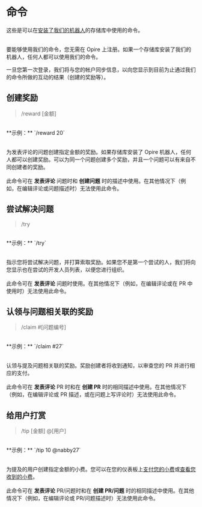 
# 命令

这些是可以在[安装了我们的机器人](/overview/install-bot)的存储库中使用的命令。

<br/>
<InfoPanel>
要能够使用我们的命令，您无需在 Opire 上注册。如果一个存储库安装了我们的机器人，任何人都可以使用我们的命令。

一旦您第一次登录，我们将与您的帐户同步信息，以向您显示到目前为止通过我们的命令所做的互动的结果（创建的奖励等）。
</InfoPanel>

## 创建奖励

> /reward [金额]

<br/>
<DimmedText>**示例：** `/reward 20`</DimmedText>
<br/><br/>

<span>为发表评论的问题创建指定金额的奖励。如果存储库安装了 Opire 机器人，任何人都可以创建奖励。可以为同一个问题创建多个奖励，并且一个问题可以有来自不同创建者的奖励。</span>
<br/><br/>
<InfoPanel>此命令可在 **发表评论** 问题时和 **创建问题** 时的描述中使用。在其他情况下（例如，在编辑评论或问题描述时）无法使用此命令。</InfoPanel>

## 尝试解决问题

> /try

<br/>
<DimmedText>**示例：** `/try`</DimmedText>
<br/><br/>

<span>指示您将尝试解决问题，并打算索取奖励。如果您不是第一个尝试的人，我们将向您显示也在尝试的开发人员列表，以便您进行组织。</span>
<br/><br/>
<InfoPanel>此命令可在 **发表评论** 问题时使用。在其他情况下（例如，在编辑评论或在 PR 中使用时）无法使用此命令。</InfoPanel>

## 认领与问题相关联的奖励

> /claim #[问题编号]

<br/>
<DimmedText>**示例：** `/claim #27`</DimmedText>
<br/><br/>

<span>认领与提及问题相关联的奖励。奖励创建者将收到通知，以审查您的 PR 并进行相应的支付。</span>
<br/><br/>
<InfoPanel>此命令可在 **发表评论** PR 时和在 **创建 PR** 时的相同描述中使用。在其他情况下（例如，在编辑评论或 PR 描述，或在问题上写评论时）无法使用此命令。</InfoPanel>

## 给用户打赏

> /tip [金额] @[用户]

<br/>
<DimmedText>**示例：** `/tip 10 @nabby27`</DimmedText>
<br/><br/>

<span>为提及的用户创建指定金额的小费。您可以在您的仪表板上[支付您的小费](https://app.opire.dev/dashboard/creator/tips)或[查看您收到的小费](https://app.opire.dev/dashboard/programmer/tips)。</span>
<br/><br/>
<InfoPanel>此命令可在 **发表评论** PR/问题时和在 **创建 PR/问题** 时的相同描述中使用。在其他情况下（例如，在编辑评论或 PR/问题描述时）无法使用此命令。</InfoPanel>
